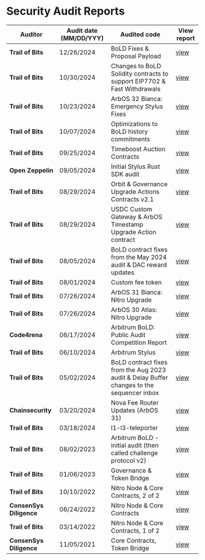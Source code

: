 # Security Audit Reports

| Auditor                 | Audit date (MM/DD/YYY) | Audited code                                                                              | View report                                                                                                                        |
| ----------------------- | ---------------------- | ----------------------------------------------------------------------------------------- | ---------------------------------------------------------------------------------------------------------------------------------- |
| **Trail of Bits**       | 12/26/2024             | BoLD Fixes & Proposal Payload                                                             | [view](hosted-audit-reports/2024_12_26_trail_of_bits_boldfixes_securityreview.pdf)                                                 |
| **Trail of Bits**       | 10/30/2024             | Changes to BoLD Solidity contracts to support EIP7702 & Fast Withdrawals                  | [view](hosted-audit-reports/2024_10_30_trail_of_bits_security_audit_Nitro_Contracts_with_BoLD.pdf)                                 |
| **Trail of Bits**       | 10/23/2024             | ArbOS 32 Bianca: Emergency Stylus Fixes                                                   | [view](hosted-audit-reports/2024_10_23_trail_of_bits_security_audit_arbos32_emergency_fixes.pdf)                                   |
| **Trail of Bits**       | 10/07/2024             | Optimizations to BoLD history commitments                                                 | [view](hosted-audit-reports/2024_10_07_trail_of_bits_security_audit_bold_optimized_history_commitments.pdf)                        |
| **Trail of Bits**       | 09/25/2024             | Timeboost Auction Contracts                                                               | [view](hosted-audit-reports/2024_09_25_trail_of_bits_security_audit_timeboost_auction_contracts.pdf)                               |
| **Open Zeppelin**       | 09/05/2024             | Initial Stylus Rust SDK audit                                                             | [view](hosted-audit-reports/2024_09_05_open_zeppelin_security_audit_stylus_rust_sdk.pdf)                                           |
| **Trail of Bits**       | 08/29/2024             | Orbit & Governance Upgrade Actions Contracts v2.1                                         | [view](hosted-audit-reports/2024_08_29_trail_of_bits_security_audit_orbit_and_governance_upgrade_actions_v2.1.pdf)                 |
| **Trail of Bits**       | 08/29/2024             | USDC Custom Gateway & ArbOS Timestamp Upgrade Action contract                             | [view](hosted-audit-reports/2024_08_29_trail_of_bits_security_audit_usdc_custom_gateway_and_arbos_upgrade_at_timestamp_action.pdf) |
| **Trail of Bits**       | 08/05/2024             | BoLD contract fixes from the May 2024 audit & DAC reward updates                          | [view](hosted-audit-reports/2024_08_05_trail_of_bits_security_audit_bold_and_dac_rewards_updates.pdf)                              |
| **Trail of Bits**       | 08/01/2024             | Custom fee token                                                                          | [view](hosted-audit-reports/2024_08_01_trail_of_bits_security_audit_custom_fee_token.pdf)                                          |
| **Trail of Bits**       | 07/26/2024             | ArbOS 31 Bianca: Nitro Upgrade                                                            | [view](hosted-audit-reports/2024_07_26_trail_of_bits_security_audit_arbos_31.pdf)                                                  |
| **Trail of Bits**       | 07/26/2024             | ArbOS 30 Atlas: Nitro Upgrade                                                             | [view](hosted-audit-reports/2024_07_26_trail_of_bits_security_audit_arbos30_nitro_upgrade.pdf)                                     |
| **Code4rena**           | 06/17/2024             | Arbitrum BoLD: Public Audit Competition Report                                            | [view](hosted-audit-reports/2024_06_17_code4arena_security_audit_arbos30_nitro_upgrade.pdf)                                        |
| **Trail of Bits**       | 06/10/2024             | Arbitrum Stylus                                                                           | [view](hosted-audit-reports/2024_06_10_trail_of_bits_security_audit_stylus.pdf)                                                    |
| **Trail of Bits**       | 05/02/2024             | BoLD contract fixes from the Aug 2023 audit & Delay Buffer changes to the sequencer inbox | [view](hosted-audit-reports/2024_05_02_trail_of_bits_security_audit_bold_delay_buffer.pdf)                                         |
| **Chainsecurity**       | 03/20/2024             | Nova Fee Router Updates (ArbOS 31)                                                        | [view](hosted-audit-reports/2024_08_20_chainsecurity_security_audit_nova_fee_router_update_arbos_31.pdf)                           |
| **Trail of Bits**       | 03/18/2024             | l1-l3-teleporter                                                                          | [view](hosted-audit-reports/2024_03_18_trail_of_bits_security_audit_l1_l3_teleporter.pdf)                                          |
| **Trail of Bits**       | 08/02/2023             | Arbitrum BoLD - initial audit (then called challenge protocol v2)                         | [view](hosted-audit-reports/2023_08_02_trail_of_bits_security_audit_challenge_protocol_v2.pdf)                                     |
| **Trail of Bits**       | 01/06/2023             | Governance & Token Bridge                                                                 | [view](hosted-audit-reports/2023_06_23_trail_of_bits_security_audit_governance_report_governance_token_bridge.pdf)                 |
| **Trail of Bits**       | 10/10/2022             | Nitro Node & Core Contracts, 2 of 2                                                       | [view](hosted-audit-reports/2022_10_22_trail_of_bits_security_audit_nitro_2_of_2.pdf)                                              |
| **ConsenSys Diligence** | 06/24/2022             | Nitro Node & Core Contracts                                                               | [view](hosted-audit-reports/2024_06_24_consensys_diligence_security_audit_nitro_contracts.pdf)                                     |
| **Trail of Bits**       | 03/14/2022             | Nitro Node & Core Contracts, 1 of 2                                                       | [view](hosted-audit-reports/2022_03_14_trail_of_bits_security_audit_nitro_1_of_2.pdf)                                              |
| **ConsenSys Diligence** | 11/05/2021             | Core Contracts, Token Bridge                                                              | [view](hosted-audit-reports/2021_11_05_consensys_diligence_security_audit_core_contracts_token_bridge.pdf)                         |
